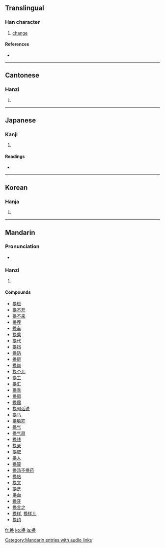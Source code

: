 {{also|換}}
==Translingual==

===Han character===
{{Han char|rn=64|rad=手|as=07|sn=10|four=|canj=手弓月大 (QNBK), X手弓月大 (XQNBK)}}

# [[change]]

====References====
* {{Han ref|kx=0434.241|hdz=31886.040|uh=6362|ud=25442}}

----

==Cantonese==

===Hanzi===
{{yue-hanzi|jyut=|y=wun6|tra=換}}

# {{defn|Cantonese}}

----

==Japanese==

===Kanji===
{{ja-kanji|grade=|rs=手07}}

# {{defn|Japanese}}

====Readings====
* {{ja-readings|on=[[かん]] (kan)|kun=[[かえる]] (kaeru), [[かわる]] (kawaru)}}

----

==Korean==

===Hanja===
{{ko-hanja|hangeul=환|eumhun=|rv=hwan|mr=hwan|y=hwan}}

# {{defn|Korean}}

----

==Mandarin==

===Pronunciation===
* {{audio|zh-huàn.ogg|audio}}

===Hanzi===
{{cmn-hanzi|tra=換|pin=[[huàn]] ([[huan4]]), [[lì]] ([[li4]])|wg=huan<sup>4</sup>, li<sup>4</sup>}}

# {{defn|Mandarin}}

====Compounds====
* [[换班]]
* [[换不开]]
* [[换不来]]
* [[换茬]]
* [[换车]]
* [[换乘]]
* [[换代]]
* [[换挡]]
* [[换防]]
* [[换房]]
* [[换岗]]
* [[换个儿]]
* [[换工]]
* [[换汇]]
* [[换季]]
* [[换肩]]
* [[换届]]
* [[换句话说]]
* [[换马]]
* [[换脑筋]]
* [[换气]]
* [[换气扇]]
* [[换钱]]
* [[换亲]]
* [[换取]]
* [[换人]]
* [[换算]]
* [[换汤不换药]]
* [[换帖]]
* [[换文]]
* [[换洗]]
* [[换血]]
* [[换牙]]
* [[换言之]]
* [[换样]], [[换样儿]]
* [[换约]]

[[Category:Mandarin entries with audio links]]

[[fr:换]]
[[ko:换]]
[[ja:换]]